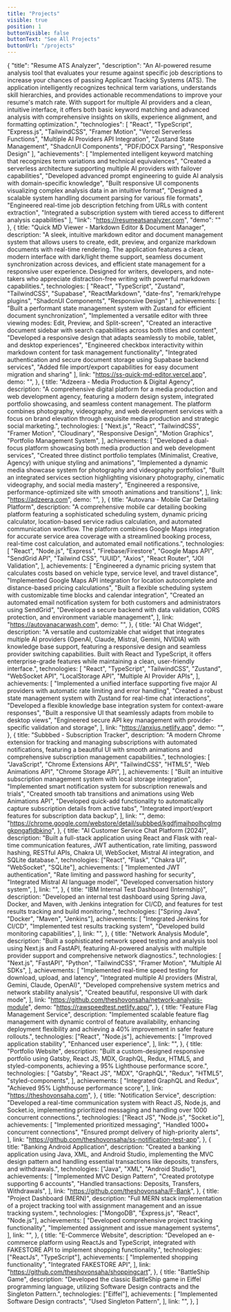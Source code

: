 ```yaml
---
title: "Projects"
visible: true
position: 1
buttonVisible: false
buttonText: "See All Projects"
buttonUrl: "/projects"
---
```


{
  "title": "Resume ATS Analyzer",
  "description": "An AI-powered resume analysis tool that evaluates your resume against specific job descriptions to increase your chances of passing Applicant Tracking Systems (ATS). The application intelligently recognizes technical term variations, understands skill hierarchies, and provides actionable recommendations to improve your resume's match rate. With support for multiple AI providers and a clean, intuitive interface, it offers both basic keyword matching and advanced analysis with comprehensive insights on skills, experience alignment, and formatting optimization.",
  "technologies": [
    "React",
    "TypeScript",
    "Express.js",
    "TailwindCSS",
    "Framer Motion",
    "Vercel Serverless Functions",
    "Multiple AI Providers API Integration",
    "Zustand State Management",
    "ShadcnUI Components",
    "PDF/DOCX Parsing",
    "Responsive Design"
  ],
  "achievements": [
    "Implemented intelligent keyword matching that recognizes term variations and technical equivalences",
    "Created a serverless architecture supporting multiple AI providers with failover capabilities",
    "Developed advanced prompt engineering to guide AI analysis with domain-specific knowledge",
    "Built responsive UI components visualizing complex analysis data in an intuitive format",
    "Designed a scalable system handling document parsing for various file formats",
    "Engineered real-time job description fetching from URLs with content extraction",
    "Integrated a subscription system with tiered access to different analysis capabilities"
  ],
  "link": "https://resumeatsanalyzer.com",
  "demo": ""
},
  {
 title: "Quick MD Viewer - Markdown Editor & Document Manager",
 description:
   "A sleek, intuitive markdown editor and document management system that allows users to create, edit, preview, and organize markdown documents with real-time rendering. The application features a clean, modern interface with dark/light theme support, seamless document synchronization across devices, and efficient state management for a responsive user experience. Designed for writers, developers, and note-takers who appreciate distraction-free writing with powerful markdown capabilities.",
 technologies: [
   "React",
   "TypeScript",
   "Zustand",
   "TailwindCSS",
   "Supabase",
   "ReactMarkdown",
   "date-fns",
   "remark/rehype plugins",
   "ShadcnUI Components",
   "Responsive Design"
 ],
 achievements: [
   "Built a performant state management system with Zustand for efficient document synchronization",
   "Implemented a versatile editor with three viewing modes: Edit, Preview, and Split-screen",
   "Created an interactive document sidebar with search capabilities across both titles and content",
   "Developed a responsive design that adapts seamlessly to mobile, tablet, and desktop experiences",
   "Engineered checkbox interactivity within markdown content for task management functionality",
   "Integrated authentication and secure document storage using Supabase backend services",
   "Added file import/export capabilities for easy document migration and sharing"
 ],
 link: "https://ss-quick-md-editor.vercel.app",
 demo: "",
},
  {
    title: "Adzeera - Media Production & Digital Agency",
    description:
      "A comprehensive digital platform for a media production and web development agency, featuring a modern design system, integrated portfolio showcasing, and seamless content management. The platform combines photography, videography, and web development services with a focus on brand elevation through exquisite media production and strategic social marketing.",
    technologies: [
      "Next.js",
      "React",
      "TailwindCSS",
      "Framer Motion",
      "Cloudinary",
      "Responsive Design",
      "Motion Graphics",
      "Portfolio Management System",
    ],
    achievements: [
      "Developed a dual-focus platform showcasing both media production and web development services",
      "Created three distinct portfolio templates (Minimalist, Creative, Agency) with unique styling and animations",
      "Implemented a dynamic media showcase system for photography and videography portfolios",
      "Built an integrated services section highlighting visionary photography, cinematic videography, and social media mastery",
      "Engineered a responsive, performance-optimized site with smooth animations and transitions",
    ],
    link: "https://adzeera.com",
    demo: "",
  },
  {
    title: "Autovana - Mobile Car Detailing Platform",
    description:
      "A comprehensive mobile car detailing booking platform featuring a sophisticated scheduling system, dynamic pricing calculator, location-based service radius calculation, and automated communication workflow. The platform combines Google Maps integration for accurate service area coverage with a streamlined booking process, real-time cost calculation, and automated email notifications.",
    technologies: [
      "React",
      "Node.js",
      "Express",
      "Firebase/Firestore",
      "Google Maps API",
      "SendGrid API",
      "Tailwind CSS",
      "UUID",
      "Axios",
      "React Router",
      "JOI Validation",
    ],
    achievements: [
      "Engineered a dynamic pricing system that calculates costs based on vehicle type, service level, and travel distance",
      "Implemented Google Maps API integration for location autocomplete and distance-based pricing calculations",
      "Built a flexible scheduling system with customizable time blocks and calendar integration",
      "Created an automated email notification system for both customers and administrators using SendGrid",
      "Developed a secure backend with data validation, CORS protection, and environment variable management",
    ],
    link: "https://autovanacarwash.com",
    demo: "",
  },
  {
    title: "AI Chat Widget",
    description:
      "A versatile and customizable chat widget that integrates multiple AI providers (OpenAI, Claude, Mistral, Gemini, NVIDIA) with knowledge base support, featuring a responsive design and seamless provider switching capabilities. Built with React and TypeScript, it offers enterprise-grade features while maintaining a clean, user-friendly interface.",
    technologies: [
      "React",
      "TypeScript",
      "TailwindCSS",
      "Zustand",
      "WebSocket API",
      "LocalStorage API",
      "Multiple AI Provider APIs",
    ],
    achievements: [
      "Implemented a unified interface supporting five major AI providers with automatic rate limiting and error handling",
      "Created a robust state management system with Zustand for real-time chat interactions",
      "Developed a flexible knowledge base integration system for context-aware responses",
      "Built a responsive UI that seamlessly adapts from mobile to desktop views",
      "Engineered secure API key management with provider-specific validation and storage",
    ],
    link: "https://anxius.netlify.app",
    demo: "",
  },
  {
    title: "Subbbed - Subscription Tracker",
    description:
      "A modern Chrome extension for tracking and managing subscriptions with automated notifications, featuring a beautiful UI with smooth animations and comprehensive subscription management capabilities.",
    technologies: [
      "JavaScript",
      "Chrome Extensions API",
      "TailwindCSS",
      "HTML5",
      "Web Animations API",
      "Chrome Storage API",
    ],
    achievements: [
      "Built an intuitive subscription management system with local storage integration",
      "Implemented smart notification system for subscription renewals and trials",
      "Created smooth tab transitions and animations using Web Animations API",
      "Developed quick-add functionality to automatically capture subscription details from active tabs",
      "Integrated import/export features for subscription data backup",
    ],
    link: "",
    demo:
      "https://chrome.google.com/webstore/detail/subbbed/kgdfjmaihpolhcglmggkpngafldbkino",
  },
  {
    title: "AI Customer Service Chat Platform (2024)",
    description:
      "Built a full-stack application using React and Flask with real-time communication features, JWT authentication, rate limiting, password hashing, RESTful APIs, Chakra UI, WebSocket, Mistral AI integration, and SQLite database.",
    technologies: ["React", "Flask", "Chakra UI", "WebSocket", "SQLite"],
    achievements: [
      "Implemented JWT authentication",
      "Rate limiting and password hashing for security",
      "Integrated Mistral AI language model",
      "Developed conversation history system",
    ],
    link: "",
  },
  {
    title: "IBM Internal Test Dashboard (Internship)",
    description:
      "Developed an internal test dashboard using Spring Java, Docker, and Maven, with Jenkins integration for CI/CD, and features for test results tracking and build monitoring.",
    technologies: ["Spring Java", "Docker", "Maven", "Jenkins"],
    achievements: [
      "Integrated Jenkins for CI/CD",
      "Implemented test results tracking system",
      "Developed build monitoring capabilities",
    ],
    link: "",
  },
  {
    title: "Network Analysis Module",
    description:
      "Built a sophisticated network speed testing and analysis tool using Next.js and FastAPI, featuring AI-powered analysis with multiple provider support and comprehensive network diagnostics.",
    technologies: [
      "Next.js",
      "FastAPI",
      "Python",
      "TailwindCSS",
      "Framer Motion",
      "Multiple AI SDKs",
    ],
    achievements: [
      "Implemented real-time speed testing for download, upload, and latency",
      "Integrated multiple AI providers (Mistral, Gemini, Claude, OpenAI)",
      "Developed comprehensive system metrics and network stability analysis",
      "Created beautiful, responsive UI with dark mode",
    ],
    link: "https://github.com/theshovonsaha/network-analysis-module",
    demo: "https://rawspeedtest.netlify.app/",
  },
  {
    title: "Feature Flag Management Service",
    description:
      "Implemented scalable feature flag management with dynamic control of feature availability, enhancing deployment flexibility and achieving a 40% improvement in safer feature rollouts.",
    technologies: ["React", "Node.js"],
    achievements: [
      "Improved application stability",
      "Enhanced user experience",
    ],
    link: "",
  },
  {
    title: "Portfolio Website",
    description:
      "Built a custom-designed responsive portfolio using Gatsby, React JS, MDX, GraphQL, Redux, HTML5, and styled-components, achieving a 95% Lighthouse performance score.",
    technologies: [
      "Gatsby",
      "React JS",
      "MDX",
      "GraphQL",
      "Redux",
      "HTML5",
      "styled-components",
    ],
    achievements: [
      "Integrated GraphQL and Redux",
      "Achieved 95% Lighthouse performance score",
    ],
    link: "https://theshovonsaha.com",
  },
  {
    title: "Notification Service",
    description:
      "Developed a real-time communication system with React JS, Node.js, and Socket.io, implementing prioritized messaging and handling over 1000 concurrent connections.",
    technologies: ["React JS", "Node.js", "Socket.io"],
    achievements: [
      "Implemented prioritized messaging",
      "Handled 1000+ concurrent connections",
      "Ensured prompt delivery of high-priority alerts",
    ],
    link: "https://github.com/theshovonsaha/ss-notification-test-app",
  },
  {
    title: "Banking Android Application",
    description:
      "Created a banking application using Java, XML, and Android Studio, implementing the MVC design pattern and handling essential transactions like deposits, transfers, and withdrawals.",
    technologies: ["Java", "XML", "Android Studio"],
    achievements: [
      "Implemented MVC Design Pattern",
      "Created prototype supporting 6 accounts",
      "Handled transactions: Deposits, Transfers, Withdrawals",
    ],
    link: "https://github.com/theshovonsaha/F-Bank",
  },
  {
    title: "Project Dashboard (MERN)",
    description:
      "Full MERN stack implementation of a project tracking tool with assignment management and an issue tracking system.",
    technologies: ["MongoDB", "Express.js", "React", "Node.js"],
    achievements: [
      "Developed comprehensive project tracking functionality",
      "Implemented assignment and issue management systems",
    ],
    link: "",
  },
  {
    title: "E-Commerce Website",
    description:
      "Developed an e-commerce platform using ReactJs and TypeScript, integrated with FAKESTORE API to implement shopping functionality.",
    technologies: ["ReactJs", "TypeScript"],
    achievements: [
      "Implemented shopping functionality",
      "Integrated FAKESTORE API",
    ],
    link: "https://github.com/theshovonsaha/shoppingcart",
  },
  {
    title: "BattleShip Game",
    description:
      "Developed the classic BattleShip game in Eiffel programming language, utilizing Software Design contracts and the Singleton Pattern.",
    technologies: ["Eiffel"],
    achievements: [
      "Implemented Software Design contracts",
      "Used Singleton Pattern",
    ],
    link: "",
  },
]
